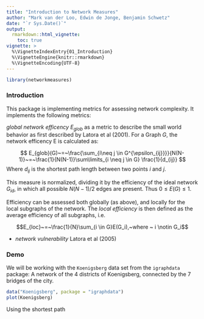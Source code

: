 ```yaml
---
title: "Introduction to Network Measures"
author: "Mark van der Loo, Edwin de Jonge, Benjamin Schwetz"
date: "`r Sys.Date()`"
output: 
  rmarkdown::html_vignette:
    toc: true
vignette: >
  %\VignetteIndexEntry{01_Introduction}
  %\VignetteEngine{knitr::rmarkdown}
  %\VignetteEncoding{UTF-8}
---
```


```r
library(networkmeasures)
```

### Introduction
This package is implementing metrics for assessing network complexity. It implements the following metrics: 

 *global network efficency * $E_{glob}$ as a metric to describe the small world behavior as first described by Latora et al (2001). For a Graph $G$, the network efficency E is calculated as:

$$ E_{glob}(G)~=~\frac{\sum_{i\neq j \in G^{\epsilon_{ij}}}}{N(N-1)}~=~\frac{1}{N(N-1)}\sum\limits_{i \neq j \in G} \frac{1}{d_{ij}} $$
Where $d_{ij}$ is the shortest path length between two points $i$ and $j$.

This measure is normalized, dividing it by the efficiency of the ideal network $G_{id}$, in which all possible $N(N-1)/2$ edges are present. Thus $0 \leq E(G) \leq 1$.


Efficiency can be assessed both globally (as above), and locally for the local subgraphs of the network. The *local efficiency* is then defined as the average efficiency of all subgraphs, i.e.

$$E_{loc}~=~\frac{1}{N}\sum_{i \in G}E(G_i),~where  ~ i \notin G_i$$


- *network vulnerability* Latora et al (2005) 

### Demo
We will be working with the `Koenigsberg` data set from the `igraphdata` package: A network of the 4 districts of Koenigsberg, connected by the 7 bridges of the city.  
```r
data("Koenigsberg", package = "igraphdata")
plot(Koenigsberg)
```
Using the shortest path
